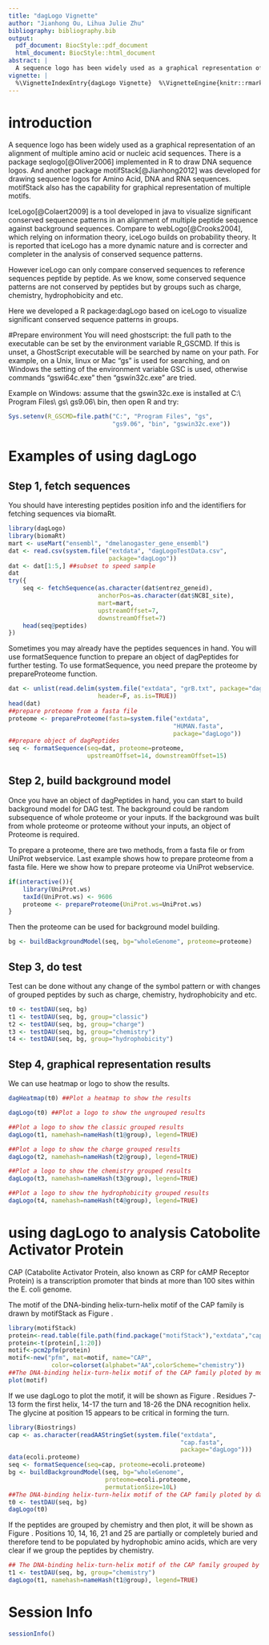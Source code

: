 ```yaml
---
title: "dagLogo Vignette"
author: "Jianhong Ou, Lihua Julie Zhu"
bibliography: bibliography.bib
output:
  pdf_document: BiocStyle::pdf_document
  html_document: BiocStyle::html_document
abstract: |
  A sequence logo has been widely used as a graphical representation of an alignment of multiple amino acid or nucleic acid sequences. dagLogo can  visualize significant conserved amio acid sequence patterns in groups,  such as charge, chemistry, hydrophobicity and etc.
vignette: |
  %\VignetteIndexEntry{dagLogo Vignette}  %\VignetteEngine{knitr::rmarkdown}  %\VignetteEncoding{UTF-8}
---
```


# introduction
A sequence logo has been widely used as a graphical representation of an alignment of multiple amino acid or nucleic acid sequences.
There is a package seqlogo[@Oliver2006] implemented in R to draw DNA sequence logos. 
And another package motifStack[@Jianhong2012] was developed for drawing sequence logos for Amino Acid, DNA and RNA sequences. motifStack also has the capability for graphical representation of multiple motifs.

IceLogo[@Colaert2009] is a tool developed in java to visualize significant conserved sequence patterns in
an alignment of multiple peptide sequence against background sequences. Compare to 
webLogo[@Crooks2004], which relying on information theory, iceLogo builds on probability theory. It is
reported that iceLogo has a more dynamic nature and is correcter and completer in the analysis of
conserved sequence patterns.

However iceLogo can only compare conserved sequences to reference sequences peptide by peptide. 
As we know, some conserved sequence patterns are not conserved by peptides but by groups such as
charge, chemistry, hydrophobicity and etc.

Here we developed a R package:dagLogo based on iceLogo to visualize significant conserved sequence patterns in groups.

#Prepare environment
You will need ghostscript: the full path to the executable can be set by the environment variable R\_GSCMD. 
If this is unset, a GhostScript executable will be searched by name on your path. For example, on a Unix, linux or Mac "gs" is used for searching, 
and on Windows the setting of the environment variable GSC is used, otherwise commands "gswi64c.exe" then "gswin32c.exe" are tried.

Example on Windows: assume that the gswin32c.exe is installed at C:\\ Program Files\\ gs\\ gs9.06\\ bin, then open R and try:
```r
Sys.setenv(R_GSCMD=file.path("C:", "Program Files", "gs", 
                             "gs9.06", "bin", "gswin32c.exe"))
```

# Examples of using dagLogo
## Step 1, fetch sequences
You should have interesting peptides position info and the identifiers for fetching
sequences via biomaRt.
```r
library(dagLogo)
library(biomaRt)
mart <- useMart("ensembl", "dmelanogaster_gene_ensembl")
dat <- read.csv(system.file("extdata", "dagLogoTestData.csv", 
                            package="dagLogo"))
dat <- dat[1:5,] ##subset to speed sample
dat
try({
    seq <- fetchSequence(as.character(dat$entrez_geneid), 
                         anchorPos=as.character(dat$NCBI_site), 
                         mart=mart, 
                         upstreamOffset=7, 
                         downstreamOffset=7)
    head(seq@peptides)
})
```

Sometimes you may already have the peptides sequences in hand. You will use 
formatSequence function to prepare an object of dagPeptides for further testing. To use 
formatSequence, you need prepare the proteome by prepareProteome function.
```r
dat <- unlist(read.delim(system.file("extdata", "grB.txt", package="dagLogo"), 
                         header=F, as.is=TRUE))
head(dat)
##prepare proteome from a fasta file
proteome <- prepareProteome(fasta=system.file("extdata", 
                                              "HUMAN.fasta",
                                              package="dagLogo"))
##prepare object of dagPeptides
seq <- formatSequence(seq=dat, proteome=proteome, 
                      upstreamOffset=14, downstreamOffset=15)
```

## Step 2, build background model
Once you have an object of dagPeptides in hand, you can start to build background model
for DAG test. The background could be random subsequence of whole proteome or your inputs.
If the background was built from whole proteome or proteome without your inputs, 
an object of Proteome is required. 

To prepare a proteome, there are two methods, from a fasta file or from UniProt webservice.
Last example shows how to prepare proteome from a fasta file. Here we show how to prepare
proteome via UniProt webservice.

```r
if(interactive()){
    library(UniProt.ws)
    taxId(UniProt.ws) <- 9606
    proteome <- prepareProteome(UniProt.ws=UniProt.ws)
}
```

Then the proteome can be used for background model building. 

```r
bg <- buildBackgroundModel(seq, bg="wholeGenome", proteome=proteome)
```

## Step 3, do test
Test can be done without any change of the symbol pattern or with changes of grouped peptides
by such as charge, chemistry, hydrophobicity and etc.

```r
t0 <- testDAU(seq, bg)
t1 <- testDAU(seq, bg, group="classic")
t2 <- testDAU(seq, bg, group="charge")
t3 <- testDAU(seq, bg, group="chemistry")
t4 <- testDAU(seq, bg, group="hydrophobicity")
```

## Step 4, graphical representation results
We can use heatmap or logo to show the results.
```r
dagHeatmap(t0) ##Plot a heatmap to show the results
```

```r
dagLogo(t0) ##Plot a logo to show the ungrouped results
```

```r
##Plot a logo to show the classic grouped results
dagLogo(t1, namehash=nameHash(t1@group), legend=TRUE)
```

```r
##Plot a logo to show the charge grouped results
dagLogo(t2, namehash=nameHash(t2@group), legend=TRUE)
```

```r
##Plot a logo to show the chemistry grouped results
dagLogo(t3, namehash=nameHash(t3@group), legend=TRUE)
```

```r
##Plot a logo to show the hydrophobicity grouped results
dagLogo(t4, namehash=nameHash(t4@group), legend=TRUE)
```

# using dagLogo to analysis Catobolite Activator Protein
CAP (Catabolite Activator Protein, also known as CRP for cAMP Receptor Protein) 
is a transcription promoter that binds at more than 100 sites within the E. coli genome. 

The motif of the DNA-binding helix-turn-helix motif of the CAP family is drawn by 
motifStack as Figure \ref{dagLogo-CAPmotif}.

```r
library(motifStack)
protein<-read.table(file.path(find.package("motifStack"),"extdata","cap.txt"))
protein<-t(protein[,1:20])
motif<-pcm2pfm(protein)
motif<-new("pfm", mat=motif, name="CAP", 
            color=colorset(alphabet="AA",colorScheme="chemistry"))
##The DNA-binding helix-turn-helix motif of the CAP family ploted by motifStack
plot(motif)
```

If we use dagLogo to plot the motif, it will be shown as Figure \ref{dagLogo-CAPdagLogo}.
Residues 7-13 form the first helix, 14-17 the turn and 18-26 the DNA recognition helix. 
The glycine at position 15 appears to be critical in forming the turn. 
```r
library(Biostrings)
cap <- as.character(readAAStringSet(system.file("extdata", 
                                                "cap.fasta", 
                                                package="dagLogo")))
data(ecoli.proteome)
seq <- formatSequence(seq=cap, proteome=ecoli.proteome)
bg <- buildBackgroundModel(seq, bg="wholeGenome", 
                           proteome=ecoli.proteome, 
                           permutationSize=10L)
##The DNA-binding helix-turn-helix motif of the CAP family ploted by dagLogo
t0 <- testDAU(seq, bg)
dagLogo(t0)
```

If the peptides are grouped by chemistry and then plot, it will be shown as 
Figure \ref{dagLogo-CAPgroup}. Positions 10, 14, 16, 21 and 25 are partially or 
completely buried and therefore tend to be populated by hydrophobic amino acids, 
which are very clear if we group the peptides by chemistry. 
```r
## The DNA-binding helix-turn-helix motif of the CAP family grouped by chemistry
t1 <- testDAU(seq, bg, group="chemistry")
dagLogo(t1, namehash=nameHash(t1@group), legend=TRUE)
```

# Session Info
```r
sessionInfo()
```
